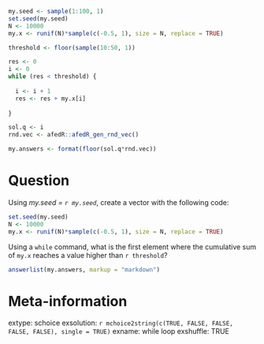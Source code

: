 ```r
my.seed <- sample(1:100, 1)
set.seed(my.seed)
N <- 10000
my.x <- runif(N)*sample(c(-0.5, 1), size = N, replace = TRUE)

threshold <- floor(sample(10:50, 1))

res <- 0
i <- 0
while (res < threshold) {
  
  i <- i + 1
  res <- res + my.x[i]
  
}

sol.q <- i
rnd.vec <- afedR::afedR_gen_rnd_vec()

my.answers <- format(floor(sol.q*rnd.vec))
```


Question
========

Using _my.seed = `r my.seed`_, create a vector with the following code:

```r
set.seed(my.seed)
N <- 10000
my.x <- runif(N)*sample(c(-0.5, 1), size = N, replace = TRUE)
```

Using a `while` command, what is the first element where the cumulative sum of `my.x` reaches a value higher than `r threshold`?

```r
answerlist(my.answers, markup = "markdown")
```



Meta-information
================
extype: schoice
exsolution: `r mchoice2string(c(TRUE, FALSE, FALSE, FALSE, FALSE), single = TRUE)`
exname: while loop
exshuffle: TRUE

